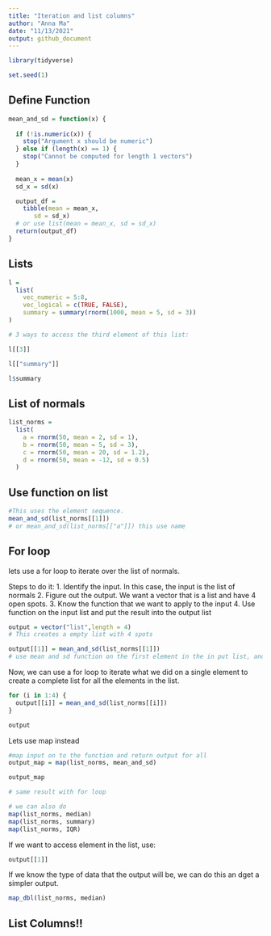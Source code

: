 ```yaml
---
title: "Iteration and list columns"
author: "Anna Ma"
date: "11/13/2021"
output: github_document
---
```


```r
library(tidyverse)

set.seed(1)
```

## Define Function 

```r
mean_and_sd = function(x) {
  
  if (!is.numeric(x)) {
    stop("Argument x should be numeric")
  } else if (length(x) == 1) {
    stop("Cannot be computed for length 1 vectors")
  }
  
  mean_x = mean(x)
  sd_x = sd(x)

  output_df = 
    tibble(mean = mean_x, 
       sd = sd_x)
  # or use list(mean = mean_x, sd = sd_x)
  return(output_df)
}
```

## Lists

```r
l = 
  list(
    vec_numeric = 5:8,
    vec_logical = c(TRUE, FALSE),
    summary = summary(rnorm(1000, mean = 5, sd = 3))
)

# 3 ways to access the third element of this list:

l[[3]]

l[["summary"]]

l$summary

```

## List of normals

```r
list_norms = 
  list(
    a = rnorm(50, mean = 2, sd = 1),
    b = rnorm(50, mean = 5, sd = 3),
    c = rnorm(50, mean = 20, sd = 1.2),
    d = rnorm(50, mean = -12, sd = 0.5)
  )
```

## Use function on list 

```r
#This uses the element sequence.
mean_and_sd(list_norms[[1]])
# or mean_and_sd(list_norms[["a"]]) this use name
```


## For loop

lets use a for loop to iterate over the list of normals. 

Steps to do it:
1. Identify the input. In this case, the input is the list of normals
2. Figure out the output. We want a vector that is a list and have 4 open spots. 
3. Know the function that we want to apply to the input
4. Use function on the input list and put the result into the output list

```r
output = vector("list",length = 4)
# This creates a empty list with 4 spots

output[[1]] = mean_and_sd(list_norms[[1]])
# use mean and sd function on the first element in the in put list, and put the result as the first element in the out put list that we just created 
```

Now, we can use a for loop to iterate what we did on a single element to create a complete list for all the elements in the list. 

```r
for (i in 1:4) {
  output[[i]] = mean_and_sd(list_norms[[i]])
}

output
```

Lets use map instead

```r
#map input on to the function and return output for all 
output_map = map(list_norms, mean_and_sd)

output_map

# same result with for loop

# we can also do 
map(list_norms, median)
map(list_norms, summary)
map(list_norms, IQR)
```

If we want to access element in the list, use: 
```r
output[[1]]
```

If we know the type of data that the output will be, we can do this an dget a simpler output. 

```r
map_dbl(list_norms, median)
```

## List Columns!!